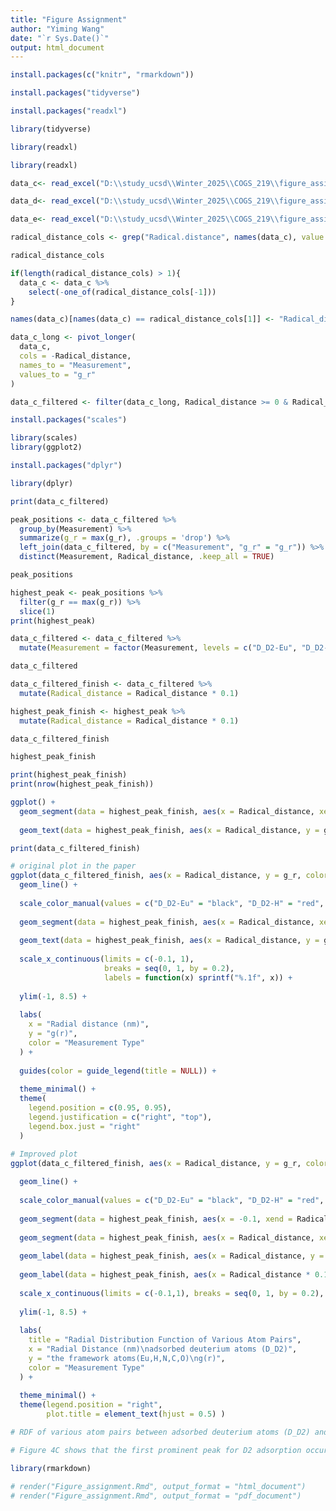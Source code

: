 ---
title: "Figure Assignment"
author: "Yiming Wang"
date: "`r Sys.Date()`"
output: html_document
---

```{r}
install.packages(c("knitr", "rmarkdown"))
```

```{r}
install.packages("tidyverse")

```

```{r}
install.packages("readxl")
```

```{r}
library(tidyverse)
```

```{r}
library(readxl)
```

```{r}
library(readxl)
```

```{r}
data_c<- read_excel("D:\\study_ucsd\\Winter_2025\\COGS_219\\figure_assignment(Yiming Wang)\\numerical_data_for_Figure_4.xlsx",sheet = 1)
```

```{r}
data_d<- read_excel("D:\\study_ucsd\\Winter_2025\\COGS_219\\figure_assignment(Yiming Wang)\\numerical_data_for_Figure_4.xlsx",sheet = 2)
```

```{r}
data_e<- read_excel("D:\\study_ucsd\\Winter_2025\\COGS_219\\figure_assignment(Yiming Wang)\\numerical_data_for_Figure_4.xlsx",sheet = 3)
```

```{r}
radical_distance_cols <- grep("Radical.distance", names(data_c), value = TRUE)

```

```{r}
radical_distance_cols
```

```{r}
if(length(radical_distance_cols) > 1){
  data_c <- data_c %>%
    select(-one_of(radical_distance_cols[-1]))
}

```

```{r}
names(data_c)[names(data_c) == radical_distance_cols[1]] <- "Radical_distance"
```

```{r}
data_c_long <- pivot_longer(
  data_c,
  cols = -Radical_distance,
  names_to = "Measurement",
  values_to = "g_r"
)
```

```{r}
data_c_filtered <- filter(data_c_long, Radical_distance >= 0 & Radical_distance <= 10)

```

```{r}
install.packages("scales")
```

```{r}
library(scales)
library(ggplot2)
```

```{r}
install.packages("dplyr")
```

```{r}
library(dplyr)
```

```{r}
print(data_c_filtered)
```

```{r}
peak_positions <- data_c_filtered %>%
  group_by(Measurement) %>%
  summarize(g_r = max(g_r), .groups = 'drop') %>%
  left_join(data_c_filtered, by = c("Measurement", "g_r" = "g_r")) %>%
  distinct(Measurement, Radical_distance, .keep_all = TRUE)
```

```{r}
peak_positions
```

```{r}
highest_peak <- peak_positions %>%
  filter(g_r == max(g_r)) %>%
  slice(1) 
print(highest_peak)
```

```{r}
data_c_filtered <- data_c_filtered %>%
  mutate(Measurement = factor(Measurement, levels = c("D_D2-Eu", "D_D2-H", "D_D2-N", "D_D2-O", "D_D2-C")))
```

```{r}
data_c_filtered
```

```{r}
data_c_filtered_finish <- data_c_filtered %>%
  mutate(Radical_distance = Radical_distance * 0.1)

highest_peak_finish <- highest_peak %>%
  mutate(Radical_distance = Radical_distance * 0.1)
```

```{r}
data_c_filtered_finish
```

```{r}
highest_peak_finish
```

```{r}
print(highest_peak_finish)
print(nrow(highest_peak_finish))
```

```{r}
ggplot() +
  geom_segment(data = highest_peak_finish, aes(x = Radical_distance, xend = Radical_distance, y = -1, yend = g_r), linetype = "dashed", color = "red") +
  
  geom_text(data = highest_peak_finish, aes(x = Radical_distance, y = g_r, label = sprintf("%.3f", Radical_distance)), vjust = 2.8, hjust = -0.2, color = "black")

```

```{r}
print(data_c_filtered_finish)
```


```{r}
# original plot in the paper
ggplot(data_c_filtered_finish, aes(x = Radical_distance, y = g_r, color = Measurement)) +
  geom_line() +
  
  scale_color_manual(values = c("D_D2-Eu" = "black", "D_D2-H" = "red", "D_D2-N" = "purple", "D_D2-C" = "green",  "D_D2-O" = "cyan"), breaks = c("D_D2-Eu", "D_D2-H", "D_D2-N", "D_D2-C", "D_D2-O")) +
  
  geom_segment(data = highest_peak_finish, aes(x = Radical_distance, xend = Radical_distance, y = -1, yend = g_r), linetype = "dashed", color = "red") +
  
  geom_text(data = highest_peak_finish, aes(x = Radical_distance, y = g_r, label = sprintf("%.3f", Radical_distance)), vjust = 34, hjust = -0.2, color = "black") +
  
  scale_x_continuous(limits = c(-0.1, 1),
                     breaks = seq(0, 1, by = 0.2),
                     labels = function(x) sprintf("%.1f", x)) +
  
  ylim(-1, 8.5) +
  
  labs(
    x = "Radial distance (nm)",
    y = "g(r)",
    color = "Measurement Type"
  ) +
  
  guides(color = guide_legend(title = NULL)) +
  
  theme_minimal() +
  theme(
    legend.position = c(0.95, 0.95),
    legend.justification = c("right", "top"),
    legend.box.just = "right"
  )

```

```{r}
# Improved plot 
ggplot(data_c_filtered_finish, aes(x = Radical_distance, y = g_r, color = Measurement)) +
  
  geom_line() +
  
  scale_color_manual(values = c("D_D2-Eu" = "black", "D_D2-H" = "red", "D_D2-N" = "purple", "D_D2-C" = "green","D_D2-O" = "cyan"), breaks = c("D_D2-Eu", "D_D2-H", "D_D2-N",  "D_D2-C","D_D2-O")) +
  
  geom_segment(data = highest_peak_finish, aes(x = -0.1, xend = Radical_distance, y = g_r, yend = g_r), linetype = "dashed", color = "red") +
  
  geom_segment(data = highest_peak_finish, aes(x = Radical_distance, xend = Radical_distance, y = -1, yend = g_r), linetype = "dashed", color = "red") +
  
  geom_label(data = highest_peak_finish, aes(x = Radical_distance, y = g_r, label = sprintf("%.5f", g_r)), vjust = 0, hjust = 4, color = "orange", fill = "white", fontface = "bold", size = 3.5, label.size = 0.5) +
  
  geom_label(data = highest_peak_finish, aes(x = Radical_distance * 0.1, y = g_r, label = sprintf("%.3f ", Radical_distance)), vjust = 21, hjust = -2.5, color = "blue", fill = "white", fontface = "bold", size = 3.5, label.size = 0.5) +
  
  scale_x_continuous(limits = c(-0.1,1), breaks = seq(0, 1, by = 0.2), labels = function(x) sprintf("%.1f", x)) +
  
  ylim(-1, 8.5) +
  
  labs(
    title = "Radial Distribution Function of Various Atom Pairs",
    x = "Radial Distance (nm)\nadsorbed deuterium atoms (D_D2)",
    y = "the framework atoms(Eu,H,N,C,O)\ng(r)",
    color = "Measurement Type"
  ) +
  
  theme_minimal() +
  theme(legend.position = "right",
        plot.title = element_text(hjust = 0.5) )

# RDF of various atom pairs between adsorbed deuterium atoms (D_D2) and the framework atoms

# Figure 4C shows that the first prominent peak for D2 adsorption occurs at 0.266 nm, corresponding to the D_D2-Eu atom pair, reaffirming the preferential adsorption of Eu clusters toward D2
```

```{r}
library(rmarkdown)

```

```{r}
# render("Figure_assignment.Rmd", output_format = "html_document")
# render("Figure_assignment.Rmd", output_format = "pdf_document")
```

